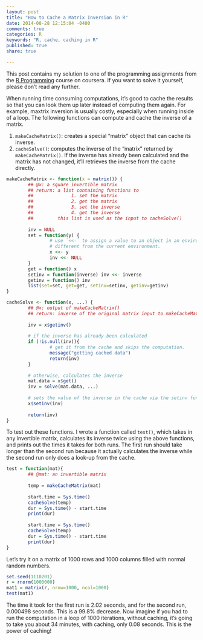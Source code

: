 ```yaml
---
layout: post
title: "How to Cache a Matrix Inversion in R"
date: 2014-08-28 12:15:04 -0400
comments: true
categories: R
keywords: "R, cache, caching in R"
published: true
share: true

---
```


This post contains my solution to one of the programming assignments from the [R Programming](https://www.coursera.org/course/rprog) course on coursera. If you want to solve it yourself, please don't read any further.

When running time consuming computations, it's good to cache the results so that you can look them up later instead of computing them again. For example, maxtrix inversion is usually costly, especially when running inside of a loop. The following functions can compute and cache the inverse of a matrix.

1. `makeCacheMatrix()`: creates a special "matrix" object that can cache its inverse.
2. `cacheSolve()`: computes the inverse of the "matrix" returned by `makeCacheMatrix()`. If the inverse has already been calculated and the matrix has not changed, it'll retrieves the inverse from the cache directly.

```r
makeCacheMatrix <- function(x = matrix()) {
        ## @x: a square invertible matrix
        ## return: a list containing functions to
        ##              1. set the matrix
        ##              2. get the matrix
        ##              3. set the inverse
        ##              4. get the inverse
        ##         this list is used as the input to cacheSolve()
        
        inv = NULL
        set = function(y) {
                # use `<<-` to assign a value to an object in an environment 
                # different from the current environment. 
                x <<- y
                inv <<- NULL
        }
        get = function() x
        setinv = function(inverse) inv <<- inverse 
        getinv = function() inv
        list(set=set, get=get, setinv=setinv, getinv=getinv)
}

cacheSolve <- function(x, ...) {
        ## @x: output of makeCacheMatrix()
        ## return: inverse of the original matrix input to makeCacheMatrix()
        
        inv = x$getinv()
        
        # if the inverse has already been calculated
        if (!is.null(inv)){
                # get it from the cache and skips the computation. 
                message("getting cached data")
                return(inv)
        }
        
        # otherwise, calculates the inverse 
        mat.data = x$get()
        inv = solve(mat.data, ...)
        
        # sets the value of the inverse in the cache via the setinv function.
        x$setinv(inv)
        
        return(inv)
}
```

To test out these functions. I wrote a function called `test()`, which takes in any invertible matrix, calculates its inverse twice using the above functions, and prints out the times it takes for both runs. The first run should take longer than the second run because it actually calculates the inverse while the second run only does a look-up from the cache.
```r
test = function(mat){
        ## @mat: an invertible matrix
        
        temp = makeCacheMatrix(mat)
        
        start.time = Sys.time()
        cacheSolve(temp)
        dur = Sys.time() - start.time
        print(dur)
        
        start.time = Sys.time()
        cacheSolve(temp)
        dur = Sys.time() - start.time
        print(dur)
}
```

Let's try it on a matrix of 1000 rows and 1000 columns filled with normal random numbers. 
```r
set.seed(1110201)
r = rnorm(1000000)
mat1 = matrix(r, nrow=1000, ncol=1000)
test(mat1)
```

The time it took for the first run is 2.02 seconds, and for the second run, 0.000498 seconds. This is a 99.8% decrease. Now imagine if you had to run the computation in a loop of 1000 iterations, without caching, it's going to take you about 34 minutes, with caching, only 0.08 seconds. This is the power of caching!
